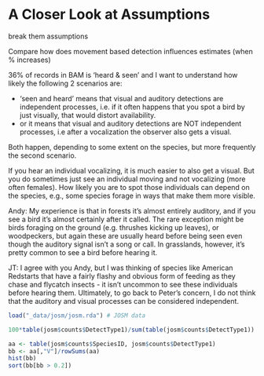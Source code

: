 # A Closer Look at Assumptions {#assumptions}

break them assumptions


Compare how does movement based detection influences estimates (when % increases)


36% of records in BAM is 'heard & seen' and I want to understand how likely the following 2 scenarios are:

- 'seen and heard' means that visual and auditory detections are independent processes, i.e. if it often happens that you spot a bird by just visually, that would distort availability.
- or it means that visual and auditory detections are NOT independent processes, i.e after a vocalization the observer also gets a visual.

Both happen, depending to some extent on the species, but more frequently the second scenario.

If you hear an individual vocalizing, it is much easier to also get a visual. But you do sometimes just see an individual moving and not vocalizing (more often females). How likely you are to spot those individuals can depend on the species, e.g., some species forage in ways that make them more visible.

Andy: My experience is that in forests it's almost entirely auditory, and if you see a bird it's almost certainly after it called. The rare exception might be birds foraging on the ground (e.g. thrushes kicking up leaves), or woodpeckers, but again these are usually heard before being seen even though the auditory signal isn't a song or call. In grasslands, however, it's pretty common to see a bird before hearing it.

JT: I agree with you Andy, but I was thinking of species like American Redstarts that have a fairly flashy and obvious form of feeding as they chase and flycatch insects - it isn't uncommon to see these individuals before hearing them. Ultimately, to go back to Peter's concern, I do not think that the auditory and visual processes can be considered independent.

```r
load("_data/josm/josm.rda") # JOSM data

100*table(josm$counts$DetectType1)/sum(table(josm$counts$DetectType1))

aa <- table(josm$counts$SpeciesID, josm$counts$DetectType1)
bb <- aa[,"V"]/rowSums(aa)
hist(bb)
sort(bb[bb > 0.2])
```
